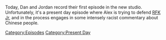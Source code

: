 {{DEFAULTSORT:
    #_EPISODE_0830:July 16, 2023
}}{{Episode
    | title           = July 16, 2023
    | caption         = Listen to this episode on [https://knowledgefight.libsyn.com/830-july-16-2023 Libsyn] [https://open.spotify.com/episode/3PYAKXyxuAU3zRdr5LFsvO Spotify], Read the [[Transcript/830: July 16, 2023|Unofficial Transcript]]
    | episodeNumber   = 830
    | length          = 01:26:36
    | airDate         = July 21, 2023
    | coverageDate    = July 16, 2023
    | episodeType     = [[:Category:Present Day|Present Day]]
    | appearance      = [[Dick Cheney]]
    | previousEpisode = [[829: Chatting with Talia Lavin]]
    | nextEpisode     = [[831: Tucker, The Man And His Twitter- Episode 4]]
}}

{{Stub}}

Today, Dan and Jordan record their first episode in the new studio.  Unfortunately, it's a present day episode where Alex is trying to defend [[Robert F. Kennedy Jr.|RFK Jr]], and in the process engages in some intensely racist commentary about Chinese people.

[[Category:Episodes]]
[[Category:Present Day]]
